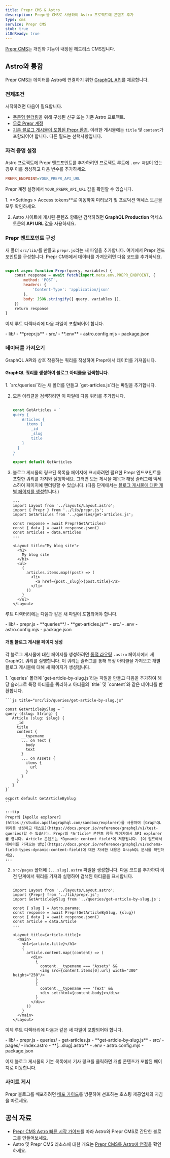 ```yaml
---
title: Prepr CMS & Astro
description: Prepr을 CMS로 사용하여 Astro 프로젝트에 콘텐츠 추가
type: cms
service: Prepr CMS
stub: true
i18nReady: true
---
```


[Prepr CMS](https://www.prepr.io/)는 개인화 기능이 내장된 헤드리스 CMS입니다.

## Astro와 통합

Prepr CMS는 데이터를 Astro에 연결하기 위한 [GraphQL API](https://docs.prepr.io/reference/graphql/v1/overview)를 제공합니다.

### 전제조건

시작하려면 다음이 필요합니다.

- [주문형 렌더링](/ko/guides/server-side-rendering/)을 위해 구성된 신규 또는 기존 Astro 프로젝트.
- [무료 Prepr 계정](https://signup.prepr.io/)
- [기존 블로그 게시물이 포함된 Prepr 환경](https://docs.prepr.io/account/set-up-environments#create-an-envirntonment). 이러한 게시물에는 `title` 및 `content`가 포함되어야 합니다. 다른 필드는 선택사항입니다.

### 자격 증명 설정

Astro 프로젝트에 Prepr 엔드포인트를 추가하려면 프로젝트 루트에 `.env 파일`이 없는 경우 이를 생성하고 다음 변수를 추가하세요.

```ini title=".env"
PREPR_ENDPOINT=YOUR_PREPR_API_URL
```

Prepr 계정 설정에서 `YOUR_PREPR_API_URL` 값을 확인할 수 있습니다.

<Steps>
1. **Settings > Access tokens**로 이동하여 미리보기 및 프로덕션 액세스 토큰을 모두 확인하세요.

2. Astro 사이트에 게시된 콘텐츠 항목만 검색하려면 **GraphQL Production** 액세스 토큰의 **API URL** 값을 사용하세요.
</Steps>

### Prepr 엔드포인트 구성

새 폴더 `src/lib/`를 만들고 `prepr.js`라는 새 파일을 추가합니다. 여기에서 Prepr 엔드포인트를 구성합니다. Prepr CMS에서 데이터를 가져오려면 다음 코드를 추가하세요.

```js title="src/lib/prepr.js"

export async function Prepr(query, variables) {
    const response = await fetch(import.meta.env.PREPR_ENDPOINT, {
        method: 'POST',
        headers: {
            'Content-Type': 'application/json'
        },
        body: JSON.stringify({ query, variables }),
    })
    return response
}
```

이제 루트 디렉터리에 다음 파일이 포함되어야 합니다.

<FileTree title="Project Structure">
- lib/
    - **prepr.js**
- src/
- **.env**
- astro.config.mjs
- package.json

</FileTree>

### 데이터를 가져오기

GraphQL API와 상호 작용하는 쿼리를 작성하여 Prepr에서 데이터를 가져옵니다.

#### GraphQL 쿼리를 생성하여 블로그 아티클을 검색합니다.

<Steps>
1. `src/queries/`라는 새 폴더를 만들고 `get-articles.js`라는 파일을 추가합니다.

2. 모든 아티클을 검색하려면 이 파일에 다음 쿼리를 추가합니다.

    ```js title="src/queries/get-articles.js"

    const GetArticles = `
    query {
        Articles {
          items {
            _id
            _slug
            title
        }
      }
    }
    `
    export default GetArticles
    ```

3. 블로그 게시물의 링크된 목록을 페이지에 표시하려면 필요한 Prepr 엔드포인트를 포함한 쿼리를 가져와 실행하세요. 그러면 모든 게시물 제목과 해당 슬러그에 액세스하여 페이지에 렌더링할 수 있습니다. (다음 단계에서는 [블로그 게시물에 대한 개별 페이지를 생성](#개별-블로그-게시물-페이지-생성)합니다.)

    ```astro title="src/pages/index.astro" ins={3-4, 6-8, 15-23}
    ---
    import Layout from '../layouts/Layout.astro';
    import { Prepr } from '../lib/prepr.js';
    import GetArticles from '../queries/get-articles.js';

    const response = await Prepr(GetArticles)
    const { data } = await response.json()
    const articles = data.Articles
    ---

    <Layout title="My blog site">
      <h1>
        My blog site
      </h1>
      <ul>
        {
          articles.items.map((post) => (
            <li>
              <a href={post._slug}>{post.title}</a>
            </li>
          ))
        }
      </ul>
    </Layout>
    ```
</Steps>

루트 디렉터리에는 다음과 같은 새 파일이 포함되어야 합니다.

<FileTree title="Project Structure">
- lib/
    - prepr.js
    - **queries**/
        - **get-articles.js**
- src/
- .env
- astro.config.mjs
- package.json
</FileTree>

#### 개별 블로그 게시물 페이지 생성

각 블로그 게시물에 대한 페이지를 생성하려면 [동적 라우팅](/ko/guides/routing/#서버-ssr-모드) `.astro` 페이지에서 새 GraphQL 쿼리를 실행합니다. 이 쿼리는 슬러그를 통해 특정 아티클을 가져오고 개별 블로그 게시물에 대해 새 페이지가 생성됩니다.

<Steps>
1. `queries` 폴더에 `get-article-by-slug.js`라는 파일을 만들고 다음을 추가하여 해당 슬러그로 특정 아티클을 쿼리하고 아티클의 `title` 및 `content`와 같은 데이터를 반환합니다.

    ```js title="src/lib/queries/get-article-by-slug.js"

    const GetArticleBySlug = `
    query ($slug: String) {
       Article (slug: $slug) {
         _id
         title
         content {
           __typename
           ... on Text {
             body
             text
           }
           ... on Assets {
             items {
               url
             }
           }
         }
       }
    }`

    export default GetArticleBySlug
    ```

    :::tip
    Prepr의 [Apollo explorer](https://studio.apollographql.com/sandbox/explorer)를 사용하여 [GraphQL 쿼리를 생성하고 테스트](https://docs.prepr.io/reference/graphql/v1/test-queries)할 수 있습니다. Prepr의 *Article* 콘텐츠 항목 페이지에서 API explorer를 엽니다. Article 콘텐츠는 *Dynamic content field*에 저장됩니다. [이 필드에서 데이터를 가져오는 방법](https://docs.prepr.io/reference/graphql/v1/schema-field-types-dynamic-content-field)에 대한 자세한 내용은 GraphQL 문서를 확인하세요.
    :::

2. `src/pages` 폴더에 `[...slug].astro` 파일을 생성합니다. 다음 코드를 추가하여 이전 단계에서 쿼리를 가져와 실행하여 검색된 아티클을 표시합니다.

    ```astro title="src/pages/[...slug].astro"
    ---
    import Layout from '../layouts/Layout.astro';
    import {Prepr} from '../lib/prepr.js';
    import GetArticleBySlug from '../queries/get-article-by-slug.js';

    const { slug } = Astro.params;
    const response = await Prepr(GetArticleBySlug, {slug})
    const { data } = await response.json()
    const article = data.Article
    ---

    <Layout title={article.title}>
      <main>
        <h1>{article.title}</h1>
        {
          article.content.map((content) => (
            <div>
              {
                content.__typename === "Assets" &&
                <img src={content.items[0].url} width="300" height="250"/>
              }
              {
                content.__typename === 'Text' &&
                <div set:html={content.body}></div>
              }
            </div>
          ))
        }
      </main>
    </Layout>
    ```
</Steps>

이제 루트 디렉터리에 다음과 같은 새 파일이 포함되어야 합니다.

<FileTree title="Project Structure">
- lib/
    - prepr.js
    - queries/
        - get-articles.js
        - **get-article-by-slug.js**
- src/
    - pages/
      - index.astro
      - **[…slug].astro**
- .env
- astro.config.mjs
- package.json
</FileTree>

이제 블로그 게시물의 기본 목록에서 기사 링크를 클릭하면 개별 콘텐츠가 포함된 페이지로 이동합니다.

### 사이트 게시

Prepr 블로그를 배포하려면 [배포 가이드](/ko/guides/deploy/)를 방문하여 선호하는 호스팅 제공업체의 지침을 따르세요.

## 공식 자료

- [Prepr CMS Astro 빠른 시작 가이드](https://github.com/preprio/astro-quick-start)를 따라 Astro와 Prepr CMS로 간단한 블로그를 만들어보세요.
- Astro 및 Prepr CMS 리소스에 대한 개요는 [Prepr CMS를 Astro에 연결](https://docs.prepr.io/connecting-front-end-apps/astro)을 확인하세요.